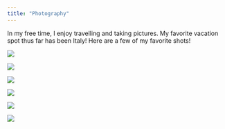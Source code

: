 ```yaml
---
title: "Photography"
---
```



In my free time, I enjoy travelling and taking pictures. My favorite vacation spot thus far has been Italy! Here are a few of my favorite shots! 

::: {layout-ncol=2}

![](IMG_1692.JPG)

![](IMG_2847.jpg)


![](IMG_0471.JPG)

![](IMG_0870.JPG)


![](21BA115D-A6B5-4B3F-B208-F89EA6BCF170.JPG)

![](IMG_0646.jpg)

:::

